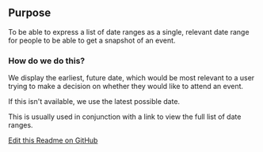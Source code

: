 ## Purpose
To be able to express a list of date ranges as a single, relevant date range
for people to be able to get a snapshot of an event.

### How do we do this?
We display the earliest, future date, which would be most relevant to a user
trying to make a decision on whether they would like to attend an event.

If this isn't available, we use the latest possible date.

This is usually used in conjunction with a link to view the full list of date
ranges.


[Edit this Readme on GitHub](https://github.com/wellcomecollection/wellcomecollection.org/edit/main/content/webapp/components/EventDateRange/README.mdx)
